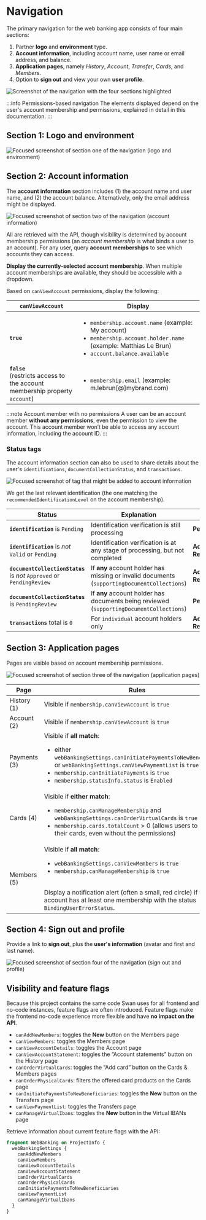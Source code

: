 # Navigation

The primary navigation for the web banking app consists of four main sections:

1. Partner **logo** and **environment** type.
1. **Account information**, including account name, user name or email address, and balance.
1. **Application pages**, namely _History_, _Account_, _Transfer_, _Cards_, and _Members_.
1. Option to **sign out** and view your own **user profile**.

![Screenshot of the navigation with the four sections highlighted](./images/nav-main.png)

:::info Permissions-based navigation
The elements displayed depend on the user's account membership and permissions, explained in detail in this documentation.
:::

## Section 1: Logo and environment

![Focused screenshot of section one of the navigation (logo and environment)](./images/nav-section1.png)

## Section 2: Account information

The **account information** section includes (1) the account name and user name, and (2) the account balance.
Alternatively, only the email address might be displayed.

![Focused screenshot of section two of the navigation (account information)](./images/nav-section2.png)

All are retrieved with the API, though visibility is determined by account membership permissions (an _account membership_ is what binds a user to an account).
For any user, query **account memberships** to see which accounts they can access.

**Display the currently-selected account membership**.
When multiple account memberships are available, they should be accessible with a dropdown.

Based on `canViewAccount` permissions, display the following:

| `canViewAccount`                                                                 | Display                                                                                                                                                                    |
| -------------------------------------------------------------------------------- | -------------------------------------------------------------------------------------------------------------------------------------------------------------------------- |
| **`true`**                                                                       | <ul><li>`membership.account.name` (example: My account)</li><li>`membership.account.holder.name` (example: Matthias Le Brun)</li><li>`account.balance.available`</li></ul> |
| **`false`**<br />(restricts access to the account membership property `account`) | <ul><li>`membership.email` (example: m.lebrun[@]mybrand.com)</li></ul>                                                                                                     |

:::note Account member with no permissions
A user can be an account member **without any permissions**, even the permission to view the account.
This account member won’t be able to access any account information, including the account ID.
:::

### Status tags

The account information section can also be used to share details about the user's `identifications`, `documentCollectionStatus`, and `transactions`.

![Focused screenshot of tag that might be added to account information](./images/nav-section2-tags.png)

We get the last relevant identification (the one matching the `recommendedIdentificationLevel` on the account membership).

| Status                                                                | Explanation                                                                                  | Tag                 |
| --------------------------------------------------------------------- | -------------------------------------------------------------------------------------------- | ------------------- |
| **`identification`** is `Pending`                                     | Identification verification is still processing                                              | **Pending**         |
| **`identification`** is _not_ `Valid` or `Pending`                    | Identification verification is at any stage of processing, but not completed                 | **Action Required** |
| **`documentCollectionStatus`** is _not_ `Approved` or `PendingReview` | If **any** account holder has missing or invalid documents (`supportingDocumentCollections`) | **Action Required** |
| **`documentCollectionStatus`** is `PendingReview`                     | If **any** account holder has documents being reviewed (`supportingDocumentCollections`)     | **Pending**         |
| **`transactions`** total is `0`                                       | For `individual` account holders only                                                        | **Action Required** |

## Section 3: Application pages

Pages are visible based on account membership permissions.

![Focused screenshot of section three of the navigation (application pages)](./images/nav-section3.png)

| Page         | Rules                                                                                                                                                                                                                                                                                                 |
| ------------ | ----------------------------------------------------------------------------------------------------------------------------------------------------------------------------------------------------------------------------------------------------------------------------------------------------- |
| History (1)  | Visible if `membership.canViewAccount` is `true`                                                                                                                                                                                                                                                      |
| Account (2)  | Visible if `membership.canViewAccount` is `true`                                                                                                                                                                                                                                                      |
| Payments (3) | Visible if **all match**: <br /><ul><li>either `webBankingSettings.canInitiatePaymentsToNewBeneficiaries` or `webBankingSettings.canViewPaymentList` is `true`</li><li>`membership.canInitiatePayments` is `true`</li><li>`membership.statusInfo.status` is `Enabled`</li></ul>                       |
| Cards (4)    | Visible if **either match**: <br /><ul><li>`membership.canManageMembership` and `webBankingSettings.canOrderVirtualCards` is `true`</li><li>`membership.cards.totalCount` > 0 (allows users to manage their cards, even without the permissions)</li></ul>                                            |
| Members (5)  | Visible if **all match**: <br /><ul><li>`webBankingSettings.canViewMembers` is `true`</li><li>`membership.canManageMembership` is `true`</li></ul><br />Display a notification alert (often a small, red circle) if the account has at least one membership with the status `BindingUserErrorStatus`. |

## Section 4: Sign out and profile

Provide a link to **sign out**, plus the **user's information** (avatar and first and last name).

![Focused screenshot of section four of the navigation (sign out and profile)](./images/nav-section4.png)

## Visibility and feature flags

Because this project contains the same code Swan uses for all frontend and no-code instances, feature flags are often introduced.
Feature flags make the frontend no-code experience more flexible and have **no impact on the API**.

- `canAddNewMembers`: toggles the **New** button on the Members page
- `canViewMembers`: toggles the Members page
- `canViewAccountDetails`: toggles the Account page
- `canViewAccountStatement`: toggles the “Account statements” button on the History page
- `canOrderVirtualCards`: toggles the “Add card” button on the Cards & Members pages
- `canOrderPhysicalCards`: filters the offered card products on the Cards page
- `canInitiatePaymentsToNewBeneficiaries`: toggles the **New** button on the Transfers page
- `canViewPaymentList`: toggles the Transfers page
- `canManageVirtualIbans`: toggles the **New** button in the Virtual IBANs page

Retrieve information about current feature flags with the API:

```graphql
fragment WebBanking on ProjectInfo {
  webBankingSettings {
    canAddNewMembers
    canViewMembers
    canViewAccountDetails
    canViewAccountStatement
    canOrderVirtualCards
    canOrderPhysicalCards
    canInitiatePaymentsToNewBeneficiaries
    canViewPaymentList
    canManageVirtualIbans
  }
}
```
